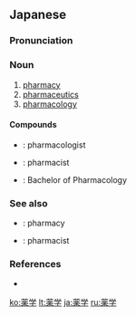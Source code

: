 ==Japanese==
{{wikipedia|lang=ja}}
{{ja-kanjitab|やく|がく|yomi=o}}

===Pronunciation===
{{ja-pron|やくがく|acc=h|acc2=2|acc_ref=NHK,DJR,SMK5|acc2_ref=NHK,DJR,SMK5|y=o}}

===Noun===
{{ja-noun|やくがく|kyu=藥學}}

# [[pharmacy]]
# [[pharmaceutics]]
# [[pharmacology]]

====Compounds====
* {{ja-r|薬学者|やくがくしゃ}}: pharmacologist
* {{ja-r|薬学家|やくがくか}}: pharmacist
* {{ja-r|薬学士|やくがくし}}: Bachelor of Pharmacology

===See also===
* {{ja-r|薬局|やっきょく}}: pharmacy
* {{ja-r|薬剤師|やくざいし}}: pharmacist

===References===
<references/>
* {{R:Shogakukan}}
{{catlangcode|ja|Pharmacy|Pharmacology|sort=やくがく}}
[[ko:薬学]]
[[lt:薬学]]
[[ja:薬学]]
[[ru:薬学]]